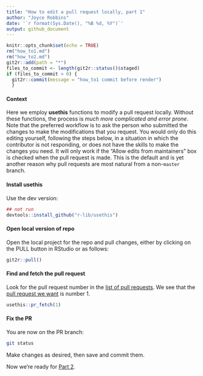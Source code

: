 ```yaml
---
title: "How to edit a pull request locally, part 1"
author: "Joyce Robbins"
date: '`r format(Sys.Date(), "%B %d, %Y")`'
output: github_document
---
```


```r
knitr::opts_chunk$set(echo = TRUE)
rm("how_to1.md")
rm("how_to2.md")
git2r::add(path = "*")
files_to_commit <- length(git2r::status()$staged)
if (files_to_commit > 0) {
  git2r::commit(message = "how_to1 commit before render")
  }
```


#### Context

Here we employ **usethis** functions to modify a pull request locally. Without these functions, the process is *much more complicated and error prone*. Note that the preferred workflow is to ask the person who submitted the changes to make the modifications that you request. You would only do this editing yourself, following the steps below, in a situation in which the contributor is not responding, or does not have the skills to make the changes you need. It will only work if the
“Allow edits from maintainers” box is checked when the pull request is
made. This is the default and is yet another reason why pull requests are
most natural from a non-`master` branch.

#### Install **usethis**

Use the dev version:

```r
## not run
devtools::install_github("r-lib/usethis")
```

#### Open local version of repo

Open the local project for the repo and pull changes, either by clicking on the PULL button in RStudio or as follows:

```r
git2r::pull()
```

#### Find and fetch the pull request

Look for the pull request number in the [list of pull requests](https://github.com/jtr13/usethis_demos/pulls). We see that the [pull request we want](https://github.com/jtr13/usethis_demos/pull/1) is number 1.

```r
usethis::pr_fetch(1)
```

#### Fix the PR

You are now on the PR branch:

```bash
git status
```

Make changes as desired, then save and commit them.

Now we're ready for [Part 2](how_to2.md).
